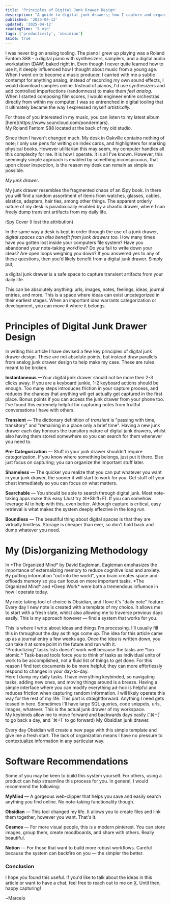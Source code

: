 ```yaml
---
title: 'Principles of Digital Junk Drawer Design'
description: "A guide to digital junk drawers; how I capture and organize digital artifacts from my life."
published: '2025-04-12'
updated: '2025-04-12'
readingTime: '5 min'
tags: ['productivity', 'obsidian']
aside: true
---
```



I was never big on analog tooling. The piano I grew up playing was a Roland Fantom S88 – a digital piano with synthesizers, samplers, and a digital audio workstation (DAW) baked right in. Even though I never quite learned how to use it, it deeply influenced how I thought about music from a young age. When I went on to become a music producer, I carried with me a subtle contempt for anything analog; instead of recording my own sound effects, I would download samples online. Instead of pianos, I'd use synthesizers and add controlled imperfections (randomness) to make them *feel analog*. When I started composing film scores, I would engineer entire orchestras directly from within my computer. I was so entrenched in digital tooling that it ultimately became the way I expressed myself *artistically.*

<Aside translateY={0}>
For those of you interested in my music, you can listen to my latest album [here](https://www.souncloud.com/pondermars).
</Aside>


<NoteImage src={studio} alt="Studio" quality="max">
My Roland Fantom S88 located at the back of my old studio.
</NoteImage>

Since then I haven't changed much. My desk in Oakville contains nothing of note; I only use pens for writing on index cards, and highlighters for marking physical books. However utilitarian this may seem, my computer handles all this complexity for me. It is how I operate. It is all I've known. However, this seemingly simple approach is enabled by something inconspicuous, that upon closer inspection, is the reason my desk can remain as simple as possible.

*My junk drawer.*

My junk drawer resembles the fragmented chaos of an iSpy book. In there you will find a random assortment of items from watches, glasses, cables, elastics, adapters, hair ties, among other things. The apparent orderly nature of my desk is paradoxically enabled by a chaotic drawer, where I can freely dump transient artifacts from my daily life.

<NoteImage src={ispy} alt="iSpy Cover" quality="max">
iSpy Cover (I lost the attribution)
</NoteImage>

In the same way a desk is kept in order through the use of a junk drawer, *digital spaces can also benefit from junk drawers too.* How many times have you gotten lost inside your computers file system? Have you abandoned your note-taking workflow? Do you fail to write down your ideas? Are open loops weighing you down? If you answered yes to any of these questions, then you'd likely benefit from a digital junk drawer. Simply put,

<CenterQuote>
a digital junk drawer is a safe space to capture transient artifacts from your daily life.
</CenterQuote>

This can be absolutely anything: urls, images, notes, feelings, ideas, journal entries, and more. This is a space where ideas can exist uncategorized in their earliest stages. When an important idea warrants categorization or development, you can move it where it belongs.

# Principles of Digital Junk Drawer Design

In writing this article I have devised a few key principles of digital junk drawer design. These are not absolute points, but instead draw parallels from analog junk drawer design to help make my case. These are rules meant to be broken.

**Instantaneous** —Your digital junk drawer should not be more then 2-3 clicks away. If you are a keyboard junkie, 1-2 keyboard actions should be enough. Too many steps introduces friction in your capture process, and reduces the chances that anything will get actually get captured in the first place. Bonus points if you can access the junk drawer from your phone too. I've found this extremely helpful for capturing notes from fruitful conversations I have with others.

**Transient** — The dictionary definition of *transient* is "passing with time, transitory" and "remaining in a place only a brief time". Having a new junk drawer each day honours the transitory nature of digital junk drawers, whilst also having them stored somewhere so you can search for them whenever you need to.

**Pre-Categorization** — Stuff in your junk drawer shouldn't require categorization. If you know where something belongs, just put it there. Else just focus on capturing; you can organize the important stuff later.

**Shameless** — The quicker you realize that you can put whatever you want in your junk drawer, the sooner it will start to work for you. Get stuff off your chest immediately so you can focus on what matters.

**Searchable** — You should be able to search through digital junk. Most note-taking apps make this easy (Just try ⌘+Shift+F). If you can somehow leverage AI to help with this, even better. Although capture is critical, easy retrieval is what makes the system deeply effective in the long run.

**Boundless** — The beautiful thing about digital spaces is that they are virtually limitless. Storage is cheaper than ever, so don't hold back and dump whatever you need.

# My (Dis)organizing Methodology

<Aside translateY={24}>
In *The Organized Mind* by David Eagleman, Eagleman emphasizes the importance of externalizing memory to reduce cognitive load and anxiety. By putting information "out into the world", your brain creates space and offloads memory so you can focus on more important tasks. *The Organized Mind* and *Deep Work* were both a tremendous influence in how I operate today.
</Aside>

My note taking tool of choice is Obsidian, and I love it's "daily note" feature. Every day I new note is created with a template of my choice. It allows me to start with a fresh slate, whilst also allowing me to traverse previous days easily. This is my approach however — find a system that works for you.

<Callout type="JOURNAL">
This is where I write about ideas and things I'm processing. I'll usually fill this in throughout the day as things come up. The idea for this article came up as a journal entry a few weeks ago. Once the idea is written down, you can take it at some point in the future and run with it.
</Callout>

 <Aside>
 "Productizing" tasks lists doesn't work well because the tasks are *too atomic.* Task-based tools force you to think of tasks as individual units of work to be accomplished, not a fluid list of things to get done. For this reason I find text documents to be more helpful; they can more effortlessly respond to changes in your day-to-day.
 </Aside>
 
<Callout type="TASKS">
Here I dump my daily tasks. I have everything keybinded, so navigating tasks, adding new ones, and moving things around is a breeze. Having a simple interface where you can modify everything ad-hoc is helpful and reduces friction when capturing random information. I will likely operate this way for the rest of my life.
</Callout>

<Callout type="QUICK NOTES">
This part is straightforward. Anything I need gets tossed in here. Sometimes I'll have large SQL queries, code snippets, urls, images, whatever. This is the actual junk drawer of my workspace.
</Callout>

<Aside>
My keybinds allow me to move forward and backwards days easily (`⌘+[` to go back a day, and `⌘+]` to go forward)
<NoteImage src={junkDrawer} alt="Junk Drawer" quality="max">
My Obsidian junk drawer.
</NoteImage>
</Aside>

Every day Obsidian will create a new page with this simple template and give me a fresh start. The lack of organization means I have no pressure to contextualize information in any particular way. 

# Software Recommendations

Some of you may be keen to build this system yourself. For others, using a product can help streamline this process for you. In general, I would recommend the following:

**MyMind** — A gorgeous web-clipper that helps you save and easily search anything you find online. No note-taking functionality though.

**Obsidian** — This tool changed my life. It allows you to create files and link them together, however you want. That's it.

**Cosmos** — For more visual people, this is a modern pinterest. You can store images, group them, create moodboards, and share with others. Really beautiful.

**Notion** — For those that want to build more robust workflows. Careful because the system can backfire on you — the simpler the better.

### Conclusion

I hope you found this useful. If you'd like to talk about the ideas in this article or want to have a chat, feel free to reach out to me on [X](https://x.com/marcelodotapp). Until then, happy capturing!

~Marcelo